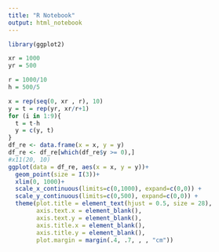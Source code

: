 ```yaml
---
title: "R Notebook"
output: html_notebook
---
```

```r
library(ggplot2)
```

```r
xr = 1000
yr = 500

r = 1000/10
h = 500/5

x = rep(seq(0, xr , r), 10)
y = t = rep(yr, xr/r+1)
for (i in 1:9){
  t = t-h
  y = c(y, t)
}
df_re <- data.frame(x = x, y = y)
df_re <- df_re[which(df_re$y >= 0),]
#x11(20, 10)
ggplot(data = df_re, aes(x = x, y = y))+
  geom_point(size = I(3))+
  xlim(0, 1000)+
  scale_x_continuous(limits=c(0,1000), expand=c(0,0)) +
  scale_y_continuous(limits=c(0,500), expand=c(0,0)) +
  theme(plot.title = element_text(hjust = 0.5, size = 28), 
        axis.text.x = element_blank(), 
        axis.text.y = element_blank(), 
        axis.title.x = element_blank(),
        axis.title.y = element_blank(),
        plot.margin = margin(.4, .7, , , "cm"))
```


